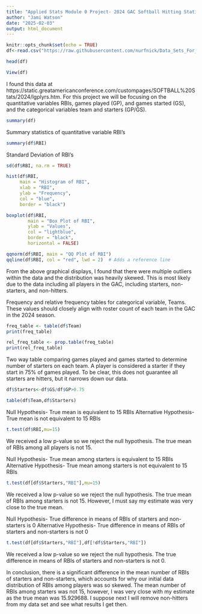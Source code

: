 ```yaml
---
title: "Applied Stats Module 0 Project- 2024 GAC Softball Hitting Statistics"
author: "Jami Watson"
date: "2025-02-03"
output: html_document
---
```


```r
knitr::opts_chunk$set(echo = TRUE)
df<-read.csv("https://raw.githubusercontent.com/nurfnick/Data_Sets_For_Stats/refs/heads/master/CuratedDataSets/24GAChittingstatsUpdate.csv", fileEncoding = "UTF-8")

head(df)
```

```r
View(df)
```
I found this data at https://static.greatamericanconference.com/custompages/SOFTBALL%20Stats/2024/lgplyrs.htm. For this project we will be focusing on the quantitative variables RBIs, games played (GP), and games started (GS), and the categorical variables team and starters (GP/GS).
```r
summary(df)
```
Summary statistics of quantitative variable RBI's
```r
summary(df$RBI)
```
Standard Deviation of RBI's
```r
sd(df$RBI, na.rm = TRUE)
```
```r
hist(df$RBI, 
     main = "Histogram of RBI", 
     xlab = "RBI", 
     ylab = "Frequency", 
     col = "blue", 
     border = "black")
```

```r
boxplot(df$RBI, 
        main = "Box Plot of RBI", 
        ylab = "Values", 
        col = "lightblue", 
        border = "black", 
        horizontal = FALSE)
```
```r
qqnorm(df$RBI, main = "QQ Plot of RBI")
qqline(df$RBI, col = "red", lwd = 2)  # Adds a reference line
```

From the above graphical displays, I found that there were multiple outliers within the data and the distribution was heavily skewed. This is most likely due to the data including all players in the GAC, including starters, non-starters, and non-hitters.

Frequency and relative frequency tables for categorical variable, Teams. These values should closely align with roster count of each team in the GAC in the 2024 season.
```r
freq_table <- table(df$Team)
print(freq_table)
```
```r
rel_freq_table <- prop.table(freq_table)
print(rel_freq_table)
```
Two way table comparing games played and games started to determine number of starters on each team. A player is considered a starter if they start in 75% of games played. To be clear, this does not guarantee all starters are hitters, but it narrows down our data.
```r
df$Starters<-df$GS/df$GP>0.75
```
```r
table(df$Team,df$Starters)
```
Null Hypothesis- True mean is equivalent to 15 RBIs
Alternative Hypothesis- True mean is not equivalent to 15 RBIs
```r
t.test(df$RBI,mu=15)
```
We received a low p-value so we reject the null hypothesis. The true mean of RBIs among all players is not 15. 

Null Hypothesis- True mean among starters is equivalent to 15 RBIs
Alternative Hypothesis- True mean among starters is not equivalent to 15 RBIs
```r
t.test(df[df$Starters,"RBI"],mu=15)
```
We received a low p-value so we reject the null hypothesis. The true mean of RBIs among starters is not 15. However, I must say my estimate was very close to the true mean.

Null Hypothesis- True difference in means of RBIs of starters and non-starters is 0
Alternative Hypothesis- True difference in means of RBIs of starters and non-starters is not 0
```r
t.test(df[df$Starters,"RBI"],df[!df$Starters,"RBI"])
```
We received a low p-value so we reject the null hypothesis. The true difference in means of RBIs of starters and non-starters is not 0.


In conclusion, there is a significant difference in the mean number of RBIs of starters and non-starters, which accounts for why our initial data distribution of RBIs among players was so skewed. The mean number of RBIs among starters was not 15, however, I was very close with my estimate as the true mean was 15.929688. I suppose next I will remove non-hitters from my data set and see what results I get then.


